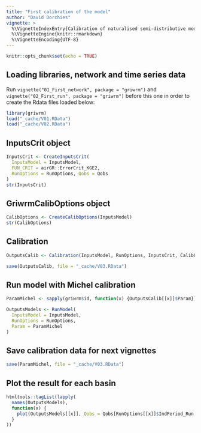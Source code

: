 ```yaml
---
title: "First calibration of the model"
author: "David Dorchies"
vignette: >
  %\VignetteIndexEntry{Calibration of naturalised semi-distributive model}
  %\VignetteEngine{knitr::rmarkdown}
  %\VignetteEncoding{UTF-8}
---
```


```r
knitr::opts_chunk$set(echo = TRUE)
```

## Loading libraries, network and time series data

Run `vignette("01_First_network", package = "griwrm")` and `vignette("02_First_run", package = "griwrm")` before this one in order to create the Rdata files loaded below:

```r
library(griwrm)
load("_cache/V01.RData")
load("_cache/V02.RData")
```

## InputsCrit object

```r
InputsCrit <- CreateInputsCrit(
  InputsModel = InputsModel,
  FUN_CRIT = airGR::ErrorCrit_KGE2,
  RunOptions = RunOptions, Qobs = Qobs
)
str(InputsCrit)
```

## GriwrmCalibOptions object

```r
CalibOptions <- CreateCalibOptions(InputsModel)
str(CalibOptions)
```

## Calibration

```r
OutputsCalib <- Calibration(InputsModel, RunOptions, InputsCrit, CalibOptions)
```

```r
save(OutputsCalib, file = "_cache/V03.RData")
```


## Run model with Michel calibration

```r
ParamMichel <- sapply(griwrm$id, function(x) {OutputsCalib[[x]]$Param})

OutputsModels <- RunModel(
  InputsModel = InputsModel,
  RunOptions = RunOptions,
  Param = ParamMichel
)
```

## Save calibration data for next vignettes

```r
save(ParamMichel, file = "_cache/V03.RData")
```


## Plot the result for each basin

```r
htmltools::tagList(lapply(
  names(OutputsModels),
  function(x) {
    plot(OutputsModels[[x]], Qobs = Qobs[RunOptions[[x]]$IndPeriod_Run,x] , main = x)
  }
))
```

